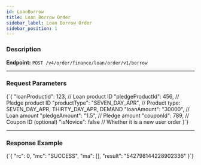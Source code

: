 ```yaml
---
id: LoanBorrow
title: Loan Borrow Order
sidebar_label: Loan Borrow Order
sidebar_position: 1
---
```



### Description

**Endpoint:** `POST /v4/order/finance/loan/order/v1/borrow`

---

### Request Parameters

<CodeBlock language="json" title="Request Parameters">
  {`{
  "loanProductId": 123,                 // Loan product ID
  "pledgeProductId": 456,               // Pledge product ID
  "productType": "SEVEN_DAY_APR",       // Product type: SEVEN_DAY_APR, THIRTY_DAY_APR, DEMAND
  "loanAmount": "30000",                // Loan amount
  "pledgeAmount": "1.5",                // Pledge amount
  "couponId": 789,                      // Coupon ID (optional)
  "isNovice": false                     // Whether it is a new user order
}`}
</CodeBlock>

---

### Response Example

<CodeBlock language="json" title="Response Example">
  {`{
  "rc": 0,
  "mc": "SUCCESS",
  "ma": [],
  "result": "542798144228902336"
}`}
</CodeBlock>
